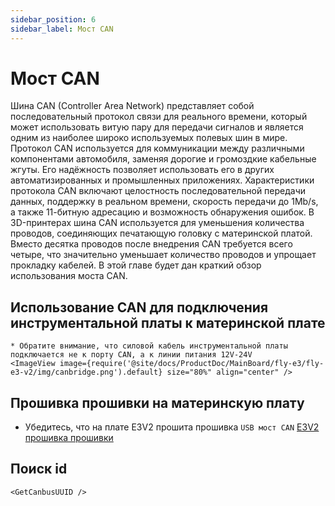 ```yaml
---
sidebar_position: 6
sidebar_label: Мост CAN
---
```






# Мост CAN

Шина CAN (Controller Area Network) представляет собой последовательный протокол связи для реального времени, который может использовать витую пару для передачи сигналов и является одним из наиболее широко используемых полевых шин в мире. Протокол CAN используется для коммуникации между различными компонентами автомобиля, заменяя дорогие и громоздкие кабельные жгуты. Его надёжность позволяет использовать его в других автоматизированных и промышленных приложениях. Характеристики протокола CAN включают целостность последовательной передачи данных, поддержку в реальном времени, скорость передачи до 1Mb/s, а также 11-битную адресацию и возможность обнаружения ошибок.
В 3D-принтерах шина CAN используется для уменьшения количества проводов, соединяющих печатающую головку с материнской платой. Вместо десятка проводов после внедрения CAN требуется всего четыре, что значительно уменьшает количество проводов и упрощает прокладку кабелей.
В этой главе будет дан краткий обзор использования моста CAN.

## Использование CAN для подключения инструментальной платы к материнской плате

    * Обратите внимание, что силовой кабель инструментальной платы подключается не к порту CAN, а к линии питания 12V-24V
    <ImageView image={require('@site/docs/ProductDoc/MainBoard/fly-e3/fly-e3-v2/img/canbridge.png').default} size="80%" align="center" />


## Прошивка прошивки на материнскую плату

* Убедитесь, что на плате E3V2 прошита прошивка `USB мост CAN`
[E3V2 прошивка прошивки](/docs/ProductDoc/MainBoard/fly-e3/fly-e3-v2/flash/can.mdx "Нажмите, чтобы перейти") 

## Поиск id

    <GetCanbusUUID />